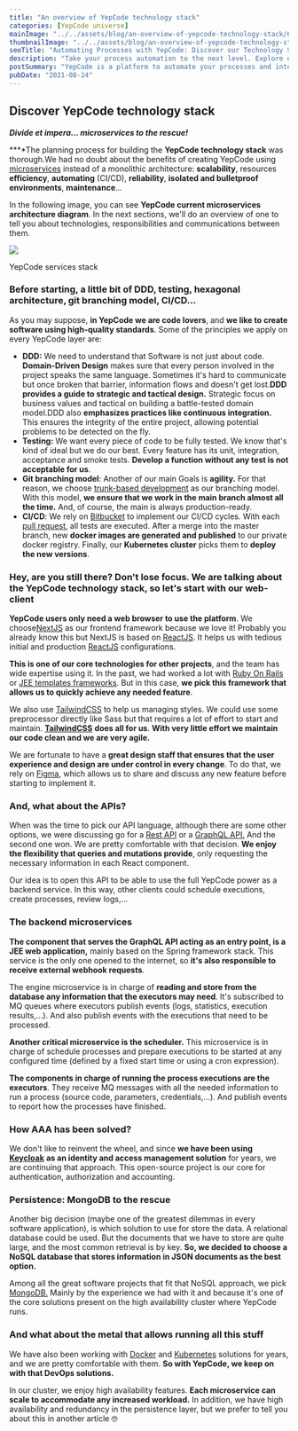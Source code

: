```yaml
---
title: "An overview of YepCode technology stack"
categories: [YepCode universe]
mainImage: "../../assets/blog/an-overview-of-yepcode-technology-stack/633b03499f602863f6a3d577_An-overview-of-YepCode-technology-stack.webp"
thumbnailImage: "../../assets/blog/an-overview-of-yepcode-technology-stack/633b034ca01be7225cbf32a6_An-overview-of-YepCode-technology-stack.webp"
seoTitle: "Automating Processes with YepCode: Discover our Technology Stack"
description: "Take your process automation to the next level. Explore our powerful technology stack, which allows you to integrate with other tools and automate processes."
postSummary: "YepCode is a platform to automate your processes and integrate other tools just by coding in a web browser. Discover all the technology stack behind this awesome tool."
pubDate: "2021-08-24"
---
```


## Discover YepCode technology stack

**_Divide et impera... microservices to the rescue!_**

**_‍_**The planning process for building the **YepCode technology stack** was thorough.We had no doubt about the benefits of creating YepCode using [microservices](https://martinfowler.com/articles/microservices.html) instead of a monolithic architecture: **scalability**, resources **efficiency**, **automating** (CI/CD), **reliability**, **isolated and bulletproof environments**, **maintenance**...

In the following image, you can see **YepCode current microservices architecture diagram**. In the next sections, we'll do an overview of one to tell you about technologies, responsibilities and communications between them.

![](../../assets/blog/an-overview-of-yepcode-technology-stack/63f89d22654b439d7a1c52dd_yepcode-stack.jpeg)

YepCode services stack

### Before starting, a little bit of DDD, testing, hexagonal architecture, git branching model, CI/CD...

As you may suppose, **in YepCode we are code lovers**, and **we like to create software using high-quality standards**. Some of the principles we apply on every YepCode layer are:

-   **DDD:** We need to understand that Software is not just about code. **Domain-Driven Design** makes sure that every person involved in the project speaks the same language. Sometimes it's hard to communicate but once broken that barrier, information flows and doesn't get lost.**DDD provides a guide to strategic and tactical design.** Strategic focus on business values and tactical on building a battle-tested domain model.DDD also **emphasizes practices like continuous integration.** This ensures the integrity of the entire project, allowing potential problems to be detected on the fly.
-   **Testing:** We want every piece of code to be fully tested. We know that's kind of ideal but we do our best. Every feature has its unit, integration, acceptance and smoke tests. **Develop a function without any test is not acceptable for us**.
-   **Git branching model**: Another of our main Goals is **agility.** For that reason, we choose [trunk-based development](https://trunkbaseddevelopment.com/) as our branching model. With this model, **we ensure that we work in the main branch almost all the time.** And, of course, the main is always production-ready.
-   **CI/CD**: We rely on [Bitbucket](https://bitbucket.org/product) to implement our CI/CD cycles. With each [pull request](https://docs.github.com/en/github/collaborating-with-pull-requests/proposing-changes-to-your-work-with-pull-requests/about-pull-requests), all tests are executed. After a merge into the master branch, new **docker images are generated and published** to our private docker registry. Finally, our **Kubernetes cluster** picks them to **deploy the new versions**.

### Hey, are you still there? Don't lose focus. We are talking about the YepCode technology stack, so let's start with our web-client

**YepCode users only need a web browser to use the platform**. We choose[NextJS](https://nextjs.org/) as our frontend framework because we love it! Probably you already know this but NextJS is based on [ReactJS](https://reactjs.org/). It helps us with tedious initial and production [ReactJS](https://reactjs.org/) configurations.

‍**This is one of our core technologies for other projects**, and the team has wide expertise using it. In the past, we had worked a lot with [Ruby On Rails](https://rubyonrails.org/) or [JEE templates frameworks](https://www.thymeleaf.org/). But in this case, **we pick this framework that allows us to quickly achieve any needed feature**.

We also use [TailwindCSS](https://tailwindcss.com/) to help us managing styles. We could use some preprocessor directly like Sass but that requires a lot of effort to start and maintain. [**TailwindCSS**](https://tailwindcss.com/) **does all for us**. **With very little effort we maintain our code clean and we are very agile.**

We are fortunate to have a **great design staff that ensures that the user experience and design are under control in every change**. To do that, we rely on [Figma](https://www.figma.com/), which allows us to share and discuss any new feature before starting to implement it.

### And, what about the APIs?

When was the time to pick our API language, although there are some other options, we were discussing go for a [Rest API](https://en.wikipedia.org/wiki/Representational_state_transfer) or a [GraphQL API.](https://graphql.org/) And the second one won. We are pretty comfortable with that decision. **We enjoy the flexibility that queries and mutations provide**, only requesting the necessary information in each React component.

Our idea is to open this API to be able to use the full YepCode power as a backend service. In this way, other clients could schedule executions, create processes, review logs,...

### The backend microservices

**The component that serves the GraphQL API acting as an entry point, is a JEE web application,** mainly based on the Spring framework stack. This service is the only one opened to the internet, so **it's also responsible to receive external webhook requests**.

The engine microservice is in charge of **reading and store from the database any information that the executors may need**. It's subscribed to MQ queues where executors publish events (logs, statistics, execution results,...). And also publish events with the executions that need to be processed.

‍**Another critical microservice is the scheduler.** This microservice is in charge of schedule processes and prepare executions to be started at any configured time (defined by a fixed start time or using a cron expression).

‍**The components in charge of running the process executions are the executors**. They receive MQ messages with all the needed information to run a process (source code, parameters, credentials,...). And publish events to report how the processes have finished.

### How AAA has been solved?

We don't like to reinvent the wheel, and since **we have been using** [**Keycloak**](https://www.keycloak.org/) **as an identity and access management solution** for years, we are continuing that approach. This open-source project is our core for authentication, authorization and accounting.

### Persistence: MongoDB to the rescue

Another big decision (maybe one of the greatest dilemmas in every software application), is which solution to use for store the data. A relational database could be used. But the documents that we have to store are quite large, and the most common retrieval is by key. **So, we decided to choose a NoSQL database that stores information in JSON documents as the best option.**

Among all the great software projects that fit that NoSQL approach, we pick [MongoDB.](https://www.mongodb.com/) Mainly by the experience we had with it and because it's one of the core solutions present on the high availability cluster where YepCode runs.

### And what about the metal that allows running all this stuff

We have also been working with [Docker](https://www.docker.com/) and [Kubernetes](https://kubernetes.io/) solutions for years, and we are pretty comfortable with them. **So with YepCode, we keep on with that DevOps solutions.**

In our cluster, we enjoy high availability features. **Each microservice can scale to accommodate any increased workload.** In addition, we have high availability and redundancy in the persistence layer, but we prefer to tell you about this in another article 🤓
